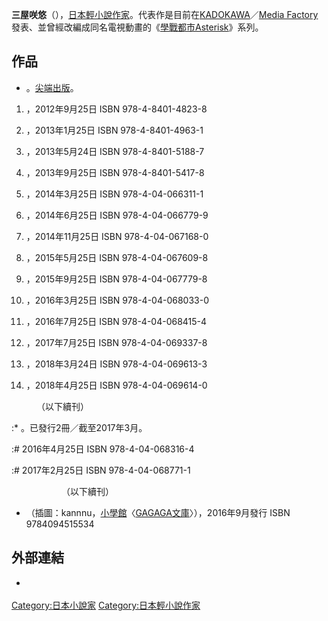 {{multiple issues|
{{Notability Unreferenced|time=2017-01-20T07:26:53+00:00}}
{{Primarysources|time=2017-01-20T07:26:53+00:00}}
}}
{{Infobox writer  <!--For more information, see [[:Template:Infobox_Writer/doc|:Template:Infobox Writer/doc]].-->
| name = 三屋咲悠
| honorific_prefix = 
| honorific_suffix = 
| image = 
| image_size = 
| alt = 
| caption = 
| native_name = 三屋咲 ゆう
| native_name_lang = ja
| kana = みやざき ゆう
| romaji = Miyazaki Yū
| zi = 
| hao = 
| pseudonym = 
| birth_name = 
| birth_date = 
| birth_place = 
| death_date = 
| death_place = 
| resting_place = 
| occupation = [[輕小說|輕小說作家]]
| language = [[日本語|日本語]]
| nationality = {{JPN}}
| ethnicity = 
| citizenship = 
| education = 
| alma_mater = 
| period = 
| genre = 
| subject =  
| movement = 
| notableworks = 《[[學戰都市Asterisk|學戰都市Asterisk]]》系列
| spouse = 
| partner = 
| children = 
| relatives = 
| awards = 
| signature = 
| signature_alt = 
| years_active = 
| module = 
| website = 
| portaldisp = 
}}
{{japanese|japanese=三屋咲 ゆう|kana=みやざき ゆう|romaji=Miyazaki Yū}}
{{小說}}
'''三屋咲悠'''（{{lang-ja|三屋咲 ゆう}}{{bd||}}），[[日本|日本]][[輕小說|輕小說作家]]。代表作是目前在[[KADOKAWA|KADOKAWA]]／[[Media_Factory|Media Factory]]發表、並曾經改編成同名電視動畫的《[[學戰都市Asterisk|學戰都市Asterisk]]》系列。

== 作品 ==
* {{nihongo|[[學戰都市Asterisk|學戰都市Asterisk]]|学戦都市アスタリスク}}。[[尖端出版|尖端出版]]。
# {{nihongo|學戰都市Asterisk 姬焰邂逅|学戦都市アスタリスク 姫焔邂逅}}，2012年9月25日 ISBN 978-4-8401-4823-8 
# {{nihongo|學戰都市Asterisk 銀綺覺醒|学戦都市アスタリスク 銀綺覚醒}}，2013年1月25日 ISBN 978-4-8401-4963-1 
# {{nihongo|學戰都市Asterisk 鳳凰亂武|学戦都市アスタリスク 鳳凰乱武}}，2013年5月24日 ISBN 978-4-8401-5188-7
# {{nihongo|學戰都市Asterisk 追憶鬥破|学戦都市アスタリスク 追憶闘破}}，2013年9月25日 ISBN 978-4-8401-5417-8
# {{nihongo|學戰都市Asterisk 霸凰決戰|学戦都市アスタリスク 覇凰決戦}}，2014年3月25日 ISBN 978-4-04-066311-1
# {{nihongo|學戰都市Asterisk 懷國凱戰|学戦都市アスタリスク 懐国凱戦}}，2014年6月25日 ISBN 978-4-04-066779-9
# {{nihongo|學戰都市Asterisk 祭華繚亂|学戦都市アスタリスク 祭華繚乱}}，2014年11月25日 ISBN 978-4-04-067168-0
# {{nihongo|學戰都市Asterisk 偶像峻烈|学戦都市アスタリスク 偶像峻烈}}，2015年5月25日 ISBN 978-4-04-067609-8
# {{nihongo|學戰都市Asterisk 悠日戰啾|学戦都市アスタリスク 悠日戦啾}}，2015年9月25日 ISBN 978-4-04-067779-8
# {{nihongo|學戰都市Asterisk 龍激聖霸|学戦都市アスタリスク 龍激聖覇}}，2016年3月25日 ISBN 978-4-04-068033-0
# {{nihongo|學戰都市Asterisk 刃心切磋|学戦都市アスタリスク 刃心切磋}}，2016年7月25日 ISBN 978-4-04-068415-4
# {{nihongo|學戰都市Asterisk 刹鬼再應|学戦都市アスタリスク 刹鬼再応}}，2017年7月25日 ISBN 978-4-04-069337-8
# {{nihongo|學戰都市Asterisk 群雄雲霞|学戦都市アスタリスク 群雄雲霞}}，2018年3月24日 ISBN 978-4-04-069613-3
# {{nihongo|學戰都市Asterisk 熾烈魂戰|学戦都市アスタリスク 熾烈魂戦}}，2018年4月25日 ISBN 978-4-04-069614-0
: （以下續刊）

:* {{nihongo|學戰都市Asterisk外傳 葵恩薇兒之翼|学戦都市アスタリスク外伝 クインヴェールの翼}}。已發行2冊／截至2017年3月。
:# 2016年4月25日 ISBN 978-4-04-068316-4
:# 2017年2月25日 ISBN 978-4-04-068771-1
:: （以下續刊）

* {{lang|ja|ダストライン·クロニクル}}（插圖：kannnu，[[小學館|小學館]]〈[[GAGAGA文庫|GAGAGA文庫]]〉），2016年9月發行 ISBN 9784094515534

== 外部連結 ==
* {{Twitter|U_miyazaki}} {{ja icon}}

{{Normdaten}}
{{DEFAULTSORT:Miyazki Yū}}
[[Category:日本小說家|Category:日本小說家]]
[[Category:日本輕小說作家|Category:日本輕小說作家]]